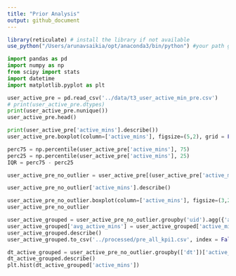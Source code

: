 ```yaml
---
title: "Prior Analysis"
output: github_document
---
```


```r
library(reticulate) # install the library if not available
use_python("/Users/arunavsaikia/opt/anaconda3/bin/python") #your path goes here

```

```python
import pandas as pd
import numpy as np
from scipy import stats
import datetime
import matplotlib.pyplot as plt 
```

```python
user_active_pre = pd.read_csv('../data/t3_user_active_min_pre.csv')
# print(user_active_pre.dtypes)
print(user_active_pre.nunique())
user_active_pre.head()

print(user_active_pre['active_mins'].describe())
user_active_pre.boxplot(column=['active_mins'], figsize=(5,2), grid = False)
```

```python
perc75 = np.percentile(user_active_pre['active_mins'], 75)
perc25 = np.percentile(user_active_pre['active_mins'], 25)
IQR = perc75 - perc25

user_active_pre_no_outlier = user_active_pre[(user_active_pre['active_mins'] < perc75+1.5*IQR) & (user_active_pre['active_mins'] > perc25-1.5*IQR)]

user_active_pre_no_outlier['active_mins'].describe()

user_active_pre_no_outlier.boxplot(column=['active_mins'], figsize=(3,2), grid = False)
user_active_pre_no_outlier

```

```python
user_active_grouped = user_active_pre_no_outlier.groupby('uid').agg({'active_mins':sum, 'dt':np.size}).reset_index()
user_active_grouped['avg_active_mins'] = user_active_grouped['active_mins'] / user_active_grouped['dt']
user_active_grouped.describe()
user_active_grouped.to_csv('../processed/pre_all_kpi1.csv', index = False)
```
```python
dt_active_grouped = user_active_pre_no_outlier.groupby(['dt'])['active_mins'].mean().reset_index()
dt_active_grouped.describe()
plt.hist(dt_active_grouped['active_mins'])

```
